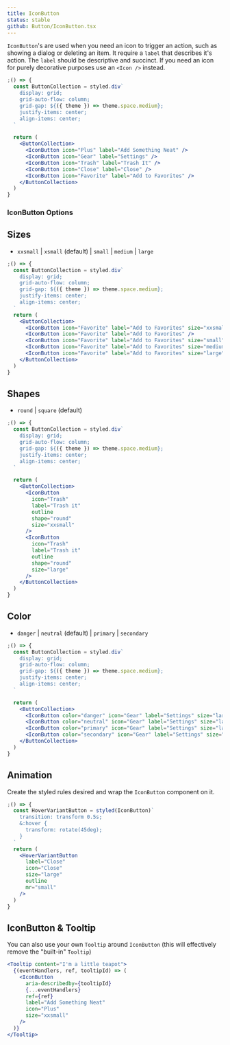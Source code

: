 ```yaml
---
title: IconButton
status: stable
github: Button/IconButton.tsx
---
```


`IconButton`'s are used when you need an icon to trigger an action, such as showing a dialog or deleting an item.
It require a `label` that describes it's action. The `label` should be descriptive and succinct.
If you need an icon for purely decorative purposes use an `<Icon />` instead.

```jsx
;() => {
  const ButtonCollection = styled.div`
    display: grid;
    grid-auto-flow: column;
    grid-gap: ${({ theme }) => theme.space.medium};
    justify-items: center;
    align-items: center;
  `

  return (
    <ButtonCollection>
      <IconButton icon="Plus" label="Add Something Neat" />
      <IconButton icon="Gear" label="Settings" />
      <IconButton icon="Trash" label="Trash It" />
      <IconButton icon="Close" label="Close" />
      <IconButton icon="Favorite" label="Add to Favorites" />
    </ButtonCollection>
  )
}
```

### IconButton Options

## Sizes

- `xxsmall` | `xsmall` (default) | `small` | `medium` | `large`

```jsx
;() => {
  const ButtonCollection = styled.div`
    display: grid;
    grid-auto-flow: column;
    grid-gap: ${({ theme }) => theme.space.medium};
    justify-items: center;
    align-items: center;
  `
  return (
    <ButtonCollection>
      <IconButton icon="Favorite" label="Add to Favorites" size="xxsmall" />
      <IconButton icon="Favorite" label="Add to Favorites" />
      <IconButton icon="Favorite" label="Add to Favorites" size="small" />
      <IconButton icon="Favorite" label="Add to Favorites" size="medium" />
      <IconButton icon="Favorite" label="Add to Favorites" size="large" />
    </ButtonCollection>
  )
}
```

## Shapes

- `round` | `square` (default)

```jsx
;() => {
  const ButtonCollection = styled.div`
    display: grid;
    grid-auto-flow: column;
    grid-gap: ${({ theme }) => theme.space.medium};
    justify-items: center;
    align-items: center;
  `

  return (
    <ButtonCollection>
      <IconButton
        icon="Trash"
        label="Trash it"
        outline
        shape="round"
        size="xxsmall"
      />
      <IconButton
        icon="Trash"
        label="Trash it"
        outline
        shape="round"
        size="large"
      />
    </ButtonCollection>
  )
}
```

## Color

- `danger` | `neutral` (default) | `primary` | `secondary`

```jsx
;() => {
  const ButtonCollection = styled.div`
    display: grid;
    grid-auto-flow: column;
    grid-gap: ${({ theme }) => theme.space.medium};
    justify-items: center;
    align-items: center;
  `

  return (
    <ButtonCollection>
      <IconButton color="danger" icon="Gear" label="Settings" size="large" />
      <IconButton color="neutral" icon="Gear" label="Settings" size="large" />
      <IconButton color="primary" icon="Gear" label="Settings" size="large" />
      <IconButton color="secondary" icon="Gear" label="Settings" size="large" />
    </ButtonCollection>
  )
}
```

## Animation

Create the styled rules desired and wrap the `IconButton` component on it.

```jsx
;() => {
  const HoverVariantButton = styled(IconButton)`
    transition: transform 0.5s;
    &:hover {
      transform: rotate(45deg);
    }
  `
  return (
    <HoverVariantButton
      label="Close"
      icon="Close"
      size="large"
      outline
      mr="small"
    />
  )
}
```

## IconButton & Tooltip

You can also use your own `Tooltip` around `IconButton` (this will effectively remove the "built-in" `Tooltip`)

```jsx
<Tooltip content="I'm a little teapot">
  {(eventHandlers, ref, tooltipId) => (
    <IconButton
      aria-describedby={tooltipId}
      {...eventHandlers}
      ref={ref}
      label="Add Something Neat"
      icon="Plus"
      size="xxsmall"
    />
  )}
</Tooltip>
```
